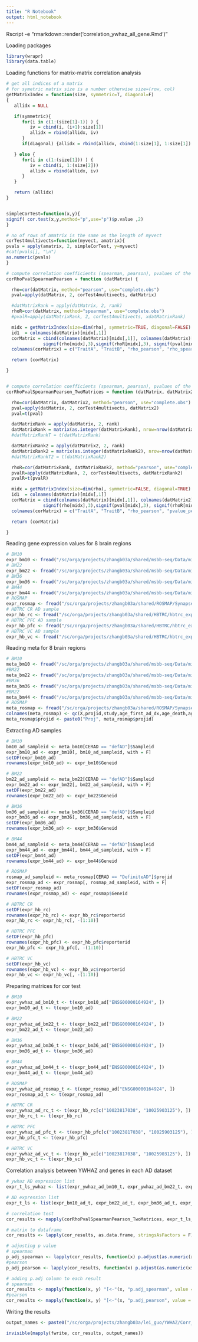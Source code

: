 ---
title: "R Notebook"
output: html_notebook
---

Rscript -e "rmarkdown::render('correlation_ywhaz_all_gene.Rmd')"

Loading packages
```{r loading packages}
library(wrapr)
library(data.table)
```


Loading functions for matrix-matrix correlation analysis
```{r loading functions for matrix-matrix correlation analysis}
# get all indices of a matrix
# for symetric matrix size is a number otherwise size=(row, col)
getMatrixIndex = function(size, symmetric=T, diagonal=F)
{
   allidx = NULL

   if(symmetric){
      for(i in c(1:(size[1]-1)) ) {
         iv = cbind(i, (i+1):size[1])
         allidx = rbind(allidx, iv)
      }
      if(diagonal) {allidx = rbind(allidx, cbind(1:size[1], 1:size[1]) )}

   } else {
      for(i in c(1:(size[1])) ) {
         iv = cbind(i, 1:(size[2]))
         allidx = rbind(allidx, iv)
      }
   }

   return (allidx)
}


simpleCorTest=function(x,y){
signif( cor.test(x,y,method="p",use="p")$p.value ,2) 
}

# no of rows of amatrix is the same as the length of myvect
corTest4multivects=function(myvect, amatrix){
pvals = apply(amatrix, 2, simpleCorTest, y=myvect)
#cat(pvals[], "\n")
as.numeric(pvals)
}

# compute correlation coefficients (spearman, pearson), pvalues of the columns 
corRhoPvalSpearmanPearson = function (datMatrix) {

  rho=cor(datMatrix, method="pearson", use="complete.obs")
  pval=apply(datMatrix, 2, corTest4multivects, datMatrix)

  #datMatrixRank = apply(datMatrix, 2, rank)
  rhoR=cor(datMatrix, method="spearman", use="complete.obs")
  #pvalR=apply(datMatrixRank, 2, corTest4multivects, xdatMatrixRank)

  midx = getMatrixIndex(size=dim(rho), symmetric=TRUE, diagonal=FALSE)
  id1  = colnames(datMatrix)[midx[,1]]
  corMatrix = cbind(colnames(datMatrix)[midx[,1]], colnames(datMatrix)[midx[,2]],
              signif(rho[midx],3),signif(rhoR[midx],3), signif(pval[midx],3))
  colnames(corMatrix) = c("TraitA", "TraitB", "rho_pearson", "rho_spearman", "pvalue")

  return (corMatrix)

}


# compute correlation coefficients (spearman, pearson), pvalues of the columns 
corRhoPvalSpearmanPearson_TwoMatrices = function (datMatrix, datMatrix2) {

  rho=cor(datMatrix, datMatrix2, method="pearson", use="complete.obs")
  pval=apply(datMatrix, 2, corTest4multivects, datMatrix2)
  pval=t(pval)

  datMatrixRank = apply(datMatrix, 2, rank)
  datMatrixRank = matrix(as.integer(datMatrixRank), nrow=nrow(datMatrixRank))
  #datMatrixRankT = t(datMatrixRank)

  datMatrixRank2 = apply(datMatrix2, 2, rank)
  datMatrixRank2 = matrix(as.integer(datMatrixRank2), nrow=nrow(datMatrixRank2))
  #datMatrixRankT2 = t(datMatrixRank2)

  rhoR=cor(datMatrixRank, datMatrixRank2, method="pearson", use="complete.obs")
  pvalR=apply(datMatrixRank, 2, corTest4multivects, datMatrixRank2)
  pvalR=t(pvalR)

  midx = getMatrixIndex(size=dim(rho), symmetric=FALSE, diagonal=TRUE)
  id1  = colnames(datMatrix)[midx[,1]]
  corMatrix = cbind(colnames(datMatrix)[midx[,1]], colnames(datMatrix2)[midx[,2]],
              signif(rho[midx],3),signif(pval[midx],3), signif(rhoR[midx],3), signif(pvalR[midx],3))
  colnames(corMatrix) = c("TraitA", "TraitB", "rho_pearson", "pvalue_pearson", "rho_spearman", "pvalue_spearman")

  return (corMatrix)

}
```


Reading gene expression values for 8 brain regions
```{r Reading gene expression values for 8 brain regions}
# BM10
expr_bm10 <- fread("/sc/orga/projects/zhangb03a/shared/msbb-seq/Data/mixed_model_correction_updated/msbb.BM_10.PMI_AOD_race_sex_RIN_exonicRate_rRnaRate_batch_adj.tsv")
# BM22
expr_bm22 <- fread("/sc/orga/projects/zhangb03a/shared/msbb-seq/Data/mixed_model_correction_updated/msbb.BM_22.PMI_AOD_race_sex_RIN_exonicRate_rRnaRate_batch_adj.tsv")
# BM36
expr_bm36 <- fread("/sc/orga/projects/zhangb03a/shared/msbb-seq/Data/mixed_model_correction_updated/msbb.BM_36.PMI_AOD_race_sex_RIN_exonicRate_rRnaRate_batch_adj.tsv")
# BM44
expr_bm44 <- fread("/sc/orga/projects/zhangb03a/shared/msbb-seq/Data/mixed_model_correction_updated/msbb.BM_44.PMI_AOD_race_sex_RIN_exonicRate_rRnaRate_batch_adj.tsv")
# ROSMAP
expr_rosmap <- fread("/sc/orga/projects/zhangb03a/shared/ROSMAP/Synapse/RNAseq/covariates_adjustment/expression.log2FPKM.batch_pmi_msex_RIN_adj.no_outliers.symbol_clean.tsv")
# HBTRC CR AD sample
expr_hb_rc <- fread("/sc/orga/projects/zhangb03a/shared/HBTRC/hbtrc_expression_data/xhbtrc-Alzh_CR_AgeCorrected_all.xls")
# HBTRC PFC AD sample
expr_hb_pfc <- fread("/sc/orga/projects/zhangb03a/shared/HBTRC/hbtrc_expression_data/xhbtrc-Alzh_PFC_AgeCorrected_all.xls")
# HBTRC VC AD sample
expr_hb_vc <- fread("/sc/orga/projects/zhangb03a/shared/HBTRC/hbtrc_expression_data/xhbtrc-Alzh_VC_AgeCorrected_all.xls")
```


Reading meta for 8 brain regions
```{r}
# BM10
meta_bm10 <- fread("/sc/orga/projects/zhangb03a/shared/msbb-seq/Data/mixed_model_correction_updated/msbb.meta.BM_10.tsv")
#BM22
meta_bm22 <- fread("/sc/orga/projects/zhangb03a/shared/msbb-seq/Data/mixed_model_correction_updated/msbb.meta.BM_22.tsv")
#BM36
meta_bm36 <- fread("/sc/orga/projects/zhangb03a/shared/msbb-seq/Data/mixed_model_correction_updated/msbb.meta.BM_36.tsv")
#BM22
meta_bm44 <- fread("/sc/orga/projects/zhangb03a/shared/msbb-seq/Data/mixed_model_correction_updated/msbb.meta.BM_44.tsv")
# ROSMAP
meta_rosmap <- fread("/sc/orga/projects/zhangb03a/shared/ROSMAP/Synapse/RNAseq/covariates_adjustment/expression.log2FPKM.meta.tsv", skip = 1, drop = 1)
colnames(meta_rosmap) <- qc(X,projid,study,age_first_ad_dx,age_death,age_at_visit_max,pmi,msex,educ,apoe_genotype,race,spanish,braaksc,ad_reagan,cts_mmse30_first_ad_dx,cts_mmse30_lv,ceradsc,cogdx,Rnaseqid,Batch,RINcontinuous,Sampleid,CERAD,Dx.by.braak.cerad)
meta_rosmap$projid <- paste0("Proj", meta_rosmap$projid)
```


Extracting AD samples
```{r Extracting AD samples}
# BM10
bm10_ad_sampleid <- meta_bm10[CERAD == "defAD"]$Sampleid
expr_bm10_ad <- expr_bm10[, bm10_ad_sampleid, with = F]
setDF(expr_bm10_ad)
rownames(expr_bm10_ad) <- expr_bm10$Geneid

# BM22
bm22_ad_sampleid <- meta_bm22[CERAD == "defAD"]$Sampleid
expr_bm22_ad <- expr_bm22[, bm22_ad_sampleid, with = F]
setDF(expr_bm22_ad)
rownames(expr_bm22_ad) <- expr_bm22$Geneid

# BM36
bm36_ad_sampleid <- meta_bm36[CERAD == "defAD"]$Sampleid
expr_bm36_ad <- expr_bm36[, bm36_ad_sampleid, with = F]
setDF(expr_bm36_ad)
rownames(expr_bm36_ad) <- expr_bm36$Geneid

# BM44
bm44_ad_sampleid <- meta_bm44[CERAD == "defAD"]$Sampleid
expr_bm44_ad <- expr_bm44[, bm44_ad_sampleid, with = F]
setDF(expr_bm44_ad)
rownames(expr_bm44_ad) <- expr_bm44$Geneid

# ROSMAP
rosmap_ad_sampleid <- meta_rosmap[CERAD == "DefiniteAD"]$projid
expr_rosmap_ad <- expr_rosmap[, rosmap_ad_sampleid, with = F]
setDF(expr_rosmap_ad)
rownames(expr_rosmap_ad) <- expr_rosmap$Geneid

# HBTRC CR
setDF(expr_hb_rc)
rownames(expr_hb_rc) <- expr_hb_rc$reporterid
expr_hb_rc <- expr_hb_rc[, -(1:10)]

# HBTRC PFC
setDF(expr_hb_pfc)
rownames(expr_hb_pfc) <- expr_hb_pfc$reporterid
expr_hb_pfc <- expr_hb_pfc[, -(1:10)]

# HBTRC VC
setDF(expr_hb_vc)
rownames(expr_hb_vc) <- expr_hb_vc$reporterid
expr_hb_vc <- expr_hb_vc[, -(1:10)]
```


Preparing matrices for cor test
```{r Preparing matrices for cor test}
# BM10
expr_ywhaz_ad_bm10_t <- t(expr_bm10_ad["ENSG00000164924", ])
expr_bm10_ad_t <- t(expr_bm10_ad)

# BM22
expr_ywhaz_ad_bm22_t <- t(expr_bm22_ad["ENSG00000164924", ])
expr_bm22_ad_t <- t(expr_bm22_ad)

# BM36
expr_ywhaz_ad_bm36_t <- t(expr_bm36_ad["ENSG00000164924", ])
expr_bm36_ad_t <- t(expr_bm36_ad)

# BM44
expr_ywhaz_ad_bm44_t <- t(expr_bm44_ad["ENSG00000164924", ])
expr_bm44_ad_t <- t(expr_bm44_ad)

# ROSMAP
expr_ywhaz_ad_rosmap_t <- t(expr_rosmap_ad["ENSG00000164924", ])
expr_rosmap_ad_t <- t(expr_rosmap_ad)

# HBTRC CR
expr_ywhaz_ad_rc_t <- t(expr_hb_rc[c("10023817038", "10025903125"), ])
expr_hb_rc_t <- t(expr_hb_rc)

# HBTRC PFC
expr_ywhaz_ad_pfc_t <- t(expr_hb_pfc[c("10023817038", "10025903125"), ])
expr_hb_pfc_t <- t(expr_hb_pfc)

# HBTRC VC
expr_ywhaz_ad_vc_t <- t(expr_hb_vc[c("10023817038", "10025903125"), ])
expr_hb_vc_t <- t(expr_hb_vc)
```



Correlation analysis between YWHAZ and genes in each AD dataset
```{r Correlation analysis between YWHAZ and genes in each AD dataset}
# ywhaz AD expression list
expr_t_ls_ywhaz <- list(expr_ywhaz_ad_bm10_t, expr_ywhaz_ad_bm22_t, expr_ywhaz_ad_bm36_t, expr_ywhaz_ad_bm44_t, expr_ywhaz_ad_rosmap_t, expr_ywhaz_ad_rc_t, expr_ywhaz_ad_pfc_t, expr_ywhaz_ad_vc_t)

# AD expression list
expr_t_ls <- list(expr_bm10_ad_t, expr_bm22_ad_t, expr_bm36_ad_t, expr_bm44_ad_t, expr_rosmap_ad_t, expr_hb_rc_t, expr_hb_pfc_t, expr_hb_vc_t)

# correlation test
cor_results <- mapply(corRhoPvalSpearmanPearson_TwoMatrices, expr_t_ls_ywhaz, expr_t_ls, SIMPLIFY = F)

# matrix to dataframe
cor_results <- lapply(cor_results, as.data.frame, stringsAsFactors = F)

# adjusting p value
# spearman
p_adj_spearman <- lapply(cor_results, function(x) p.adjust(as.numeric(x$pvalue_spearman, method = "BH")))
#pearson
p_adj_pearson <- lapply(cor_results, function(x) p.adjust(as.numeric(x$pvalue_pearson, method = "BH")))

# adding p.adj column to each result
# spearman
cor_results <- mapply(function(x, y) "[<-"(x, "p.adj_spearman", value = y) , cor_results, p_adj_spearman, SIMPLIFY = FALSE)
#pearson
cor_results <- mapply(function(x, y) "[<-"(x, "p.adj_pearson", value = y) , cor_results, p_adj_pearson, SIMPLIFY = FALSE)
```

Writing the results
```{r Writing the results}
output_names <- paste0("/sc/orga/projects/zhangb03a/lei_guo/YWHAZ/Corr_Results/", c("ywhaz_gene_cor_test_bm10.csv", "ywhaz_gene_cor_test_bm22.csv", "ywhaz_gene_cor_test_bm36.csv", "ywhaz_gene_cor_test_bm44.csv", "ywhaz_gene_cor_test_rosmap.csv", "ywhaz_gene_cor_test_hbcr.csv", "ywhaz_gene_cor_test_hbpfc.csv", "ywhaz_gene_cor_test_hbvc.csv"))

invisible(mapply(fwrite, cor_results, output_names))
```

